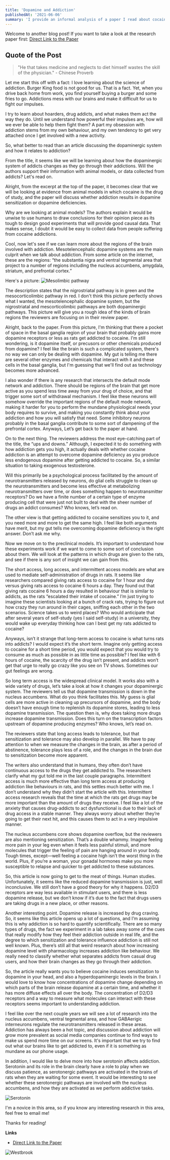 ```yaml
---
title: 'Dopamine and Addiction'
publishedAt: '2021-06-06'
summary: 'I provide an informal analysis of a paper I read about cocaine and how it affects the dopaminergic system.'
---
```


Welcome to another blog post!
If you want to take a look at the research paper first: [Direct Link to the Paper](https://doi.org/10.1016/j.tins.2021.03.003)

## Quote of the Post
> "He that takes medicine and neglects to diet himself wastes the skill of the physician." - Chinese Proverb

Let me start this off with a fact: I love learning about the science of addiction. Burger King food is not good for us. That is a fact. Yet, when you drive back home from work, you find yourself buying a burger and some fries to go. Addictions mess with our brains and make it difficult for us to fight our impulses.

I try to learn about hoarders, drug addicts, and what makes them act the way they do. Until we understand how powerful their impulses are, how will we ever be able to help them fight them?  A part my obsession with addiction stems from my own behaviour, and my own tendency to get very attached once I get involved with a new activity. 

So, what better to read than an article discussing the dopaminergic system and how it relates to addiction?

From the title, it seems like we will be learning about how the dopaminergic system of addicts changes as they go through their addictions. Will the authors support their information with animal models, or data collected from addicts? Let's read on.

Alright, from the excerpt at the top of the paper, it becomes clear that we will be looking at evidence from animal models in which cocaine is the drug of study, and the paper will discuss whether addiction results in dopamine sensitization or dopamine deficiencies. 

Why are we looking at animal models? The authors explain it would be unwise to use humans to draw conclusions for their opinion piece as its tough to design good experiments that will provide good causal data. That makes sense, I doubt it would be easy to collect data from people suffering from cocaine addictions.

Cool, now let's see if we can learn more about the regions of the brain involved with addiction. Mesotelencephalic dopamine systems are the main culprit when we talk about addiction. From some article on the internet, these are the regions: “the substantia nigra and ventral tegmental area that project to a number of regions including the nucleus accumbens, amygdala, striatum, and prefrontal cortex.” 

Here's a picture:
![Mesolimbic pathway](/images/m_pathway.jpg)

The description states that the nigrostriatal pathway is in green and the mesocorticolimbic pathway in red. I don't think this picture perfectly shows what I wanted, the mesotelencephalic dopamine system, but the nigrostriatal and mescorticolimbic pathways are both dopaminergic pathways. This picture will give you a rough idea of the kinds of brain regions the reviewers are focusing on in their review paper.

Alright, back to the paper. From this picture, I'm thinking that there a pocket of space in the basal ganglia region of your brain that probably gains more dopamine receptors or less as rats get addicted to cocaine. I'm still wondering, is it dopamine itself, or precusors or other chemicals produced from dopamine? I feel like the brain is such a complicated system, there's no way we can only be dealing with dopamine. My gut is telling me there are several other enzymes and chemicals that interact with it and these cells in the basal ganglia, but I'm guessing that we'll find out as technology becomes more advanced.

I also wonder if there is any research that intersects the default mode network and addiction. There should be regions of the brain that get more active as you spend less time away from your drug of choice, and that trigger some sort of withdrawal mechanism. I feel like these neurons will somehow override the important regions of the default mode network, making it harder for you to perform the mundane physiological needs your body requires to survive, and making you constantly think about your addiction and how you will satisfy that need. Some inhibitory neurons probably in the basal ganglia contribute to some sort of dampening of the prefrontal cortex. Anyways, Let’s get back to the paper at hand.

On to the next thing. The reviewers address the most eye-catching part of the title, the “ups and downs.” Although, I expected it to do something with how addiction gets you high, it actually deals with whether cocaine addiction is an attempt to overcome dopamine deficiency as you produce less endogenous dopamine after getting addicted to cocaine. So, a similar situation to taking exogenous testosterone.

Will this primarily be a psychological process facilitated by the amount of neurotransmitters released by neurons, do glial cells struggle to clean up the neurotransmitters and become less effective at metabolizing neurotransmitters over time, or does something happen to neurotransmitter receptors? Do we have a finite number of a certain type of enzyme producing cell that were just not built to deal with the sheer number of drugs an addict consumes? Who knows, let’s read on.

The other view is that getting addicted to cocaine sensitizes you to it, and you need more and more to get the same high. I feel like both arguments have merit, but my gut tells me overcoming dopamine deficiency is the right answer. Don’t ask me why.

Now we move on to the preclinical models. It’s important to understand how these experiments work if we want to come to some sort of conclusion about them. We will look at the patterns in which drugs are given to the rats, and see if there is any sort of insight we can gain from this. 

The short access, long access, and intermittent access models are what are used to mediate self-administration of drugs in rats. It seems like researchers compared giving rats access to cocaine for 1 hour and day versus giving rats access to cocaine 6 hours a day. They found out that giving rats cocaine 6 hours a day resulted in behaviour that is similar to addicts, as the rats “escalated their intake of cocaine.” I’m just trying to imagine these scientists looking at a bunch of crack rats, trying to figure out how crazy they run around in their cages, sniffing each other in the two scenarios. Science takes us to weird places? Who would anticipate that after several years of self-study (yes I said self-study) in a university, they would wake up everyday thinking how can I best get my rats addicted to cocaine?

Anyways, isn’t it strange that long-term access to cocaine is what turns rats into addicts? I would expect it’s the short term. Imagine only getting access to cocaine for a short time period, you would expect that you would try to consume as much as possible in as little time as possible? I feel like with 6 hours of cocaine, the scarcity of the drug isn’t present, and addicts won’t get that urge to really go crazy like you see on TV shows. Sometimes our gut feelings are wrong.

So long term access is the widespread clinical model. It works also with a wide variety of drugs, let’s take a look at how it changes your dopaminergic system. The reviewers tell us that dopamine transmission is down in the nucleus accumbens. What do you think facilitates this. My guess is glial cells are more active in cleaning up precursors of dopamine, and the body doesn’t have enough time to replenish its dopamine stores, leading to less dopamine transmission. The question then is, why does taking more drugs increase dopamine transmission. Does this turn on the transcription factors upstream of dopamine producing enzymes? Who knows, let’s read on. 

The reviewers state that long access leads to tolerance, but that sensitization and tolerance may also develop in parallel. We have to pay attention to when we measure the changes in the brain, as after a period of abstinence, tolerance plays less of a role, and the changes in the brain due to sensitization become more apparent.

The writers also understand that in humans, they often don’t have continuous access to the drugs they get addicted to. The researchers clarify what my gut told me in the last couple paragraphs. Intermittent access is much more effective than long term access at producing addiction like behaviours in rats, and this settles much better with me. I don’t understand why they didn’t start the article with this. Intermittent access research reveals that the time at which the rats get drugs may be more important than the amount of drugs they receive. I feel like a lot of the anxiety that causes drug-addicts to act dysfunctional is due to their lack of drug access in a stable manner. They always worry about whether they’re going to get their next hit, and this causes them to act in a very impulsive manner. 

The nucleus accumbens core shows dopamine overflow, but the reviewers are also mentioning sensitization. That’s a double whammy. Imagine feeling more pain in your leg even when it feels less painful stimuli, and more molecules that trigger the feeling of pain are hanging around in your body. Tough times, except—well feeling a cocaine high isn’t the worst thing in the world. Plus, if you’re a woman, your gonadal hormones make you more susceptible to relapse and quicker to get addicted to these substances.

So, this article is now going to get to the meat of things. Human studies. Unfortunately, it seems like the reduced dopamine transmission is just, well inconclusive. We still don’t have a good theory for why it happens. D2/D3 receptors are way less available in stimulant users, and there is less dopamine release, but we don’t know if it’s due to the fact that drugs users are taking drugs in a new place, or other reasons. 

Another interesting point. Dopamine release is increased by drug craving. So, it seems like this article opens up a lot of questions, and I’m assuming this is why addiction is so hard to quantify scientifically. There are so many types of drugs, the fact we experiment in a lab takes away some of the cues that really modify how they feel their addiction outside in real life, and the degree to which sensitization and tolerance influence addiction is still not well known. Plus, there’s still all that weird research about how increasing dopamine level with pharmacology increases addiction like behaviour. We really need to classify whether what separates addicts from casual drug users, and how their brain changes as they go through their addiction. 

So, the article really wants you to believe cocaine induces sensitization to dopamine in your head, and also a hyperdopaminergic levels in the brain. I would love to know how concentrations of dopamine change depending on which parts of the brain release dopamine at a certain time, and whether it has more diffuse effects all over the body. The concentration of D2/D3 receptors and a way to measure what molecules can interact with these receptors seems important to understanding addiction. 

I feel like over the next couple years we will see a lot of research into the nucleus accumbens, ventral tegmental area, and how GABAerigic interneurons regulate the neurotransmitters released in these areas. Addiction has always been a hot topic, and discussion about addiction will grow more prevalent as social media companies continue to find ways to make us spend more time on our screens. It's important that we try to find out what our brains like to get addicted to, even if it is something as mundane as our phone usage.

In addition, I would like to delve more into how serotonin affects addiction. Serotonin and its role in the brain clearly have a role to play when we discuss patience, as serotonergic pathways are activated in the brains of rats when they are waiting for some event. It would be interesting to see whether these serotonergic pathways are involved with the nucleus accumbens, and how they are activated as we perform addictive tasks. 

![Serotonin](/images/serotonin.png)

I'm a novice in this area, so if you know any interesting research in this area, feel free to email me!

Thanks for reading!

**Links**
- [Direct Link to the Paper](https://doi.org/10.1016/j.tins.2021.03.003)

![Westbrook](/images/dancing.gif)
